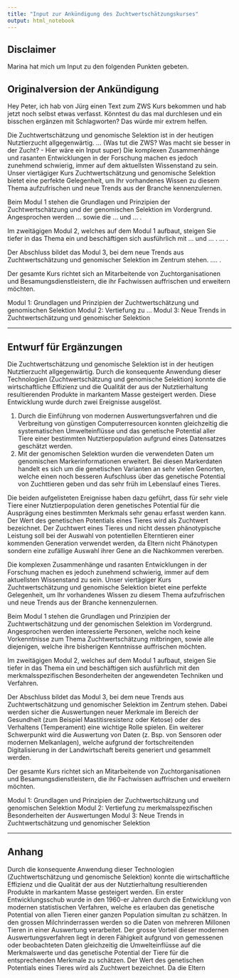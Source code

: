 ```yaml
---
title: "Input zur Ankündigung des Zuchtwertschätzungskurses"
output: html_notebook
---
```


## Disclaimer
Marina hat mich um Input zu den folgenden Punkten gebeten. 


## Originalversion der Ankündigung

Hey Peter, ich hab von Jürg einen Text zum ZWS Kurs bekommen und hab jetzt noch selbst etwas verfasst. Könntest du das mal durchlesen und ein bisschen ergänzen mit Schlagworten? Das würde mir extrem helfen.

Die Zuchtwertschätzung und genomische Selektion ist in der heutigen Nutztierzucht allgegenwärtig. … (Was tut die ZWS? Was macht sie besser in der Zucht? - Hier wäre ein Input super)
Die komplexen Zusammenhänge und rasanten Entwicklungen in der Forschung machen es jedoch zunehmend schwierig, immer auf dem aktuellsten Wissenstand zu sein. Unser viertägiger Kurs Zuchtwertschätzung und genomische Selektion bietet eine perfekte Gelegenheit, um Ihr vorhandenes Wissen zu diesem Thema aufzufrischen und neue Trends aus der Branche kennenzulernen.

Beim Modul 1 stehen die Grundlagen und Prinzipien der Zuchtwertschätzung und der genomischen Selektion im Vordergrund. Angesprochen werden … sowie die … und … .

Im zweitägigen Modul 2, welches auf dem Modul 1 aufbaut, steigen Sie tiefer in das Thema ein und beschäftigen sich ausführlich mit … und … . … .

Der Abschluss bildet das Modul 3, bei dem neue Trends aus Zuchtwertschätzung und genomischer Selektion im Zentrum stehen. …. .

Der gesamte Kurs richtet sich an Mitarbeitende von Zuchtorganisationen und Besamungsdienstleistern, die ihr Fachwissen auffrischen und erweitern möchten.

Modul 1: Grundlagen und Prinzipien der Zuchtwertschätzung und genomischen Selektion
Modul 2: Vertiefung zu …
Modul 3: Neue Trends in Zuchtwertschätzung und genomischer Selektion

---

## Entwurf für Ergänzungen
Die Zuchtwertschätzung und genomische Selektion ist in der heutigen Nutztierzucht allgegenwärtig. Durch die konsequente Anwendung dieser Technologien (Zuchtwertschätzung und genomische Selektion) konnte die wirtschaftliche Effizienz und die Qualität der aus der Nutztierhaltung resultierenden Produkte in markantem Masse gesteigert werden. Diese Entwicklung wurde durch zwei Ereignisse ausgelöst. 

1. Durch die Einführung von modernen Auswertungsverfahren und die Verbreitung von günstigen Computerresourcen konnten gleichzeitig die systematischen Umwelteinflüsse und das genetische Potential aller Tiere einer bestimmten Nutztierpopulation aufgrund eines Datensatzes geschätzt werden.
2. Mit der genomischen Selektion wurden die verwendeten Daten um genomischen Markerinformationen erweitert. Bei diesen Markerdaten handelt es sich um die genetischen Varianten an sehr vielen Genorten, welche einen noch besseren Aufschluss über das genetische Potential von Zuchttieren geben und das sehr früh im Lebenslauf eines Tieres. 

Die beiden aufgelisteten Ereignisse haben dazu geführt, dass für sehr viele Tiere einer Nutztierpopulation deren genetisches Potential für die Ausprägung eines bestimmten Merkmals sehr genau erfasst werden kann. Der Wert des genetischen Potentials eines Tieres wird als Zuchtwert bezeichnet. Der Zuchtwert eines Tieres und nicht dessen phänotypische Leistung soll bei der Auswahl von potentiellen Elterntieren einer kommenden Generation verwendet werden, da Eltern nicht Phänotypen sondern eine zufällige Auswahl ihrer Gene an die Nachkommen vererben. 

Die komplexen Zusammenhänge und rasanten Entwicklungen in der Forschung machen es jedoch zunehmend schwierig, immer auf dem aktuellsten Wissenstand zu sein. Unser viertägiger Kurs Zuchtwertschätzung und genomische Selektion bietet eine perfekte Gelegenheit, um Ihr vorhandenes Wissen zu diesem Thema aufzufrischen und neue Trends aus der Branche kennenzulernen.

Beim Modul 1 stehen die Grundlagen und Prinzipien der Zuchtwertschätzung und der genomischen Selektion im Vordergrund. Angesprochen werden interessierte Personen, welche noch keine Vorkenntnisse zum Thema Zuchtwertschätzung mitbringen, sowie alle diejenigen, welche ihre bisherigen Kenntnisse auffrischen möchten.

Im zweitägigen Modul 2, welches auf dem Modul 1 aufbaut, steigen Sie tiefer in das Thema ein und beschäftigen sich ausführlich mit den merkmalsspezifischen Besonderheiten der angewendeten Techniken und Verfahren.

Der Abschluss bildet das Modul 3, bei dem neue Trends aus Zuchtwertschätzung und genomischer Selektion im Zentrum stehen. Dabei werden sicher die Auswertungen neuer Merkmale im Bereich der Gesundheit (zum Beispiel Mastitisresistenz oder Ketose) oder des Verhaltens (Temperament) eine wichtige Rolle spielen. Ein weiterer Schwerpunkt wird die Auswertung von Daten (z. Bsp. von Sensoren oder modernen Melkanlagen), welche aufgrund der fortschreitenden Digitalisierung in der Landwirtschaft bereits generiert und gesammelt werden.

Der gesamte Kurs richtet sich an Mitarbeitende von Zuchtorganisationen und Besamungsdienstleistern, die ihr Fachwissen auffrischen und erweitern möchten.

Modul 1: Grundlagen und Prinzipien der Zuchtwertschätzung und genomischen Selektion
Modul 2: Vertiefung zu merkmalsspezifischen Besonderheiten der Auswertungen
Modul 3: Neue Trends in Zuchtwertschätzung und genomischer Selektion


---

## Anhang

Durch die konsequente Anwendung dieser Technologien (Zuchtwertschätzung und genomische Selektion) konnte die wirtschaftliche Effizienz und die Qualität der aus der Nutztierhaltung resultierenden Produkte in markantem Masse gesteigert werden. Ein erster Entwicklungsschub wurde in den 1960-er Jahren durch die Entwicklung von modernen statistischen Verfahren, welche es erlauben das genetische Potential von allen Tieren einer ganzen Population simultan zu schätzen. In den grossen Milchrinderrassen werden so die Daten von mehreren Millonen Tieren in einer Auswertung verarbeitet. Der grosse Vorteil dieser modernen Auswertungsverfahren liegt in deren Fähigkeit aufgrund von gemessenen oder beobachteten Daten gleichzeitig die Umwelteinflüsse auf die Merkmalswerte und das genetische Potential der Tiere für die entsprechenden Merkmale zu schätzen. Der Wert des genetischen Potentials eines Tieres wird als Zuchtwert bezeichnet. Da die Eltern   
